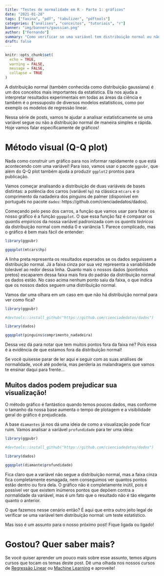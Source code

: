 ```yaml
---
title: "Testes de normalidade em R - Parte 1: gráficos"
date: "2021-01-28"
tags: ["faxina", "pdf", "tabulizer", "pdftools"]
categories: ["análises", "conceitos", "tutoriais", "r"]
banner: "img/banners/gaussian.png"
author: ["Fernando"]
summary: "Como verificar se uma variável tem distribuição normal ou não"
draft: false
---
```


```r
knitr::opts_chunk$set(
  echo = TRUE,
  warning = FALSE, 
  message = FALSE, 
  collapse = TRUE
)
```


A distribuição normal (também conhecida como distribuição gaussiana) é um dos conceitos mais importantes da estatística. Ela nos ajuda a interpretar resultados experimentais em todas as áreas da ciência e também é o pressuposto de diversos modelos estatísticos, como por exemplo os modelos de regressão linear.

Nessa série de posts, vamos te ajudar a analisar estatisticamente se uma variável segue ou não a distribuição normal de maneira simples e rápida. Hoje vamos falar especificamente de gráficos!

# Método visual (Q-Q plot)

Nada como construir um gráfico para nos informar rapidamente o que está acontecendo com uma variável! Para isso, vamos usar o pacote `ggpubr`, que além do Q-Q plot também ajuda a produzir `ggplot2` prontos para publicação.

Vamos começar analisando a distribuição de duas variáveis de bases distintas: a potência dos carros (variável `hp`) na clássica `mtcars` e o comprimento da nadadeira dos pinguins de palmer (disponível em português no pacote `dados`:  https://github.com/cienciadedatos/dados).

Começando pelo peso dos carros, a função que vamos usar para fazer os nosso gráfico é a função `ggqqplot`. O que essa função faz é comparar os *quantis empíricos* da nossa variável padronizada com os *quantis teóricos* da distribuição normal com média 0 e variância 1. Parece complicado, mas o gráfico é bem mais fácil de entender:


```r
library(ggpubr)

ggqqplot(mtcars$hp)

```

A linha preta representa os resultados esperados se os dados seguissem a distribuição normal. Já a faixa cinza por sua vez representa a variabilidade tolerável ao redor dessa linha. Quanto mais o nossos dados (pontinhos pretos) escaparem dessa faixa mais fora do padrão da distribuição normal os dados estão. No caso acima nenhum ponto saiu da faixa, o que indica que os nossos dados seguem uma distribuição normal.

Vamos dar uma olhara em um caso em que não há distribuição normal para ver como fica?

```r
library(ggpubr)

#devtools::install_github("https://github.com/cienciadedatos/dados")

library(dados)

ggqqplot(pinguins$comprimento_nadadeira)

```

Dessa vez dá para notar que tem muitos pontos fora da faixa né? Pois essa é a evidência de que estamos fora da distribuição normal!

Se você quisesse parar de ler aqui e seguir com as suas análises de normalidade, você até poderia, mas perderia as malandragens que vamos te ensinar daqui para frente...

## Muitos dados podem prejudicar sua visualização!

O método gráfico é fantástico quando temos poucos dados, mas conforme o tamanho da nossa base aumenta o tempo de plotagem e a visibilidade geral do gráfico é prejudicada. 

A base `diamantes` já nos dá uma ideia de como a visualização pode ficar ruim. Vamos analisar a variável `profundidade` para ter uma ideia:

```r
library(ggpubr)

#devtools::install_github("https://github.com/cienciadedatos/dados")

library(dados)

ggqqplot(diamante$profundidade)
```

Fica claro que a variável não segue a distribuição normal, mas a faixa cinza fica completamente esmagada, nem conseguimos ver quantos pontos estão dentro ou fora dela. O gráfico não é completamente inútil, pois é possível ver que existem inúmeros pontos que depõem contra a normalidade da variável, mas é um fato que o resultado não é tão elegante quanto o anterior.

O que fazemos nesse cenário então? É aqui que entra outro jeito legal de verificar se uma variável tem distribuição normal: um teste estatístico.

Mas isso é um assunto para o nosso próximo post! Fique ligada ou ligado!

# Gostou? Quer saber mais?

Se você quiser aprender um pouco mais sobre esse assunto, temos alguns cursos que tocam os temas deste post. Dê uma olhada nos nossos cursos de [Regressão Linear](https://www.curso-r.com/cursos/regressao-linear/) ou [Machine Learning](https://www.curso-r.com/cursos/intro-machine-learning/) e aproveite!